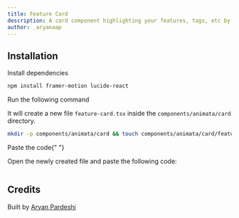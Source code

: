 ```yaml
---
title: Feature Card
description: A card component highlighting your features, tags, etc by  changing the appearance on hover for better visual emphasis.
author: _aryanaap
---
```


<ComponentPreview name="card-feature-card--docs" />

## Installation

<Steps>
<Step>Install dependencies</Step>

```bash
npm install framer-motion lucide-react
```

<Step>Run the following command</Step>

It will create a new file `feature-card.tsx` inside the `components/animata/card` directory.

```bash
mkdir -p components/animata/card && touch components/animata/card/feature-card.tsx
```

<Step>Paste the code</Step>{" "}

Open the newly created file and paste the following code:

```jsx file=<rootDir>/animata/card/feature-card.tsx

```

</Steps>

## Credits

Built by [Aryan Pardeshi](https://github.com/Aryan-AAP)
